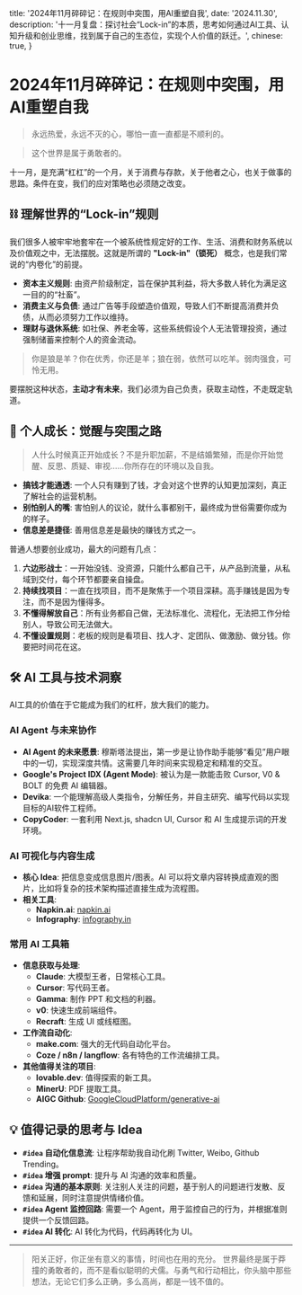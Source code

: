 
  title: '2024年11月碎碎记：在规则中突围，用AI重塑自我',
  date: '2024.11.30',
  description: '十一月复盘：探讨社会“Lock-in”的本质，思考如何通过AI工具、认知升级和创业思维，找到属于自己的生态位，实现个人价值的跃迁。',
  chinese: true,
}

# 2024年11月碎碎记：在规则中突围，用AI重塑自我

> 永远热爱，永远不灭的心，哪怕一直一直都是不顺利的。

> 这个世界是属于勇敢者的。

十一月，是充满“杠杠”的一个月，关于消费与存款，关于他者之心，也关于做事的思路。条件在变，我们的应对策略也必须随之改变。

## ⛓️ 理解世界的“Lock-in”规则

我们很多人被牢牢地套牢在一个被系统性规定好的工作、生活、消费和财务系统以及价值观之中，无法摆脱。这就是所谓的 **"Lock-in"（锁死）** 概念，也是我们常说的“内卷化”的前提。

- **资本主义规则**: 由资产阶级制定，旨在保护其利益，将大多数人转化为满足这一目的的“社畜”。
- **消费主义与负债**: 通过广告等手段塑造价值观，导致人们不断提高消费并负债，从而必须努力工作以维持。
- **理财与退休系统**: 如社保、养老金等，这些系统假设个人无法管理投资，通过强制储蓄来控制个人的资金流动。

> 你是狼是羊？你在优秀，你还是羊；狼在弱，依然可以吃羊。弱肉强食，可怜无用。

要摆脱这种状态，**主动才有未来**，我们必须为自己负责，获取主动性，不走既定轨道。

## 🚀 个人成长：觉醒与突围之路

> 人什么时候真正开始成长？不是升职加薪，不是结婚繁殖，而是你开始觉醒、反思、质疑、审视……你所存在的环境以及自我。

- **搞钱才能通透**: 一个人只有赚到了钱，才会对这个世界的认知更加深刻，真正了解社会的运营机制。
- **别怕别人的嘴**: 害怕别人的议论，就什么事都别干，最终成为世俗需要你成为的样子。
- **信息差是捷径**: 善用信息差是最快的赚钱方式之一。

普通人想要创业成功，最大的问题有几点：
1.  **六边形战士**：一开始没钱、没资源，只能什么都自己干，从产品到流量，从私域到交付，每个环节都要亲自操盘。
2.  **持续找项目**：一直在找项目，而不是聚焦于一个项目深耕。高手赚钱是因为专注，而不是因为懂得多。
3.  **不懂得解放自己**：所有业务都自己做，无法标准化、流程化，无法把工作分给别人，导致公司无法做大。
4.  **不懂设置规则**：老板的规则是看项目、找人才、定团队、做激励、做分钱。你要把时间花在这。

## 🛠️ AI 工具与技术洞察

AI工具的价值在于它能成为我们的杠杆，放大我们的能力。

### AI Agent 与未来协作
- **AI Agent 的未来愿景**: 穆斯塔法提出，第一步是让协作助手能够“看见”用户眼中的一切，实现深度共情。这需要几年时间来实现稳定和精准的交互。
- **Google's Project IDX (Agent Mode)**: 被认为是一款能击败 Cursor, V0 & BOLT 的免费 AI 编辑器。
- **Devika**: 一个能理解高级人类指令，分解任务，并自主研究、编写代码以实现目标的AI软件工程师。
- **CopyCoder**: 一套利用 Next.js, shadcn UI, Cursor 和 AI 生成提示词的开发环境。

### AI 可视化与内容生成
- **核心 Idea**: 把信息变成信息图片/图表。AI 可以将文章内容转换成直观的图片，比如将复杂的技术架构描述直接生成为流程图。
- **相关工具**:
  - **Napkin.ai**: [napkin.ai](https://www.napkin.ai/)
  - **Infography**: [infography.in](https://infography.in/)

### 常用 AI 工具箱
- **信息获取与处理**:
  - **Claude**: 大模型王者，日常核心工具。
  - **Cursor**: 写代码王者。
  - **Gamma**: 制作 PPT 和文档的利器。
  - **v0**: 快速生成前端组件。
  - **Recraft**: 生成 UI 或线框图。
- **工作流自动化**:
  - **make.com**: 强大的无代码自动化平台。
  - **Coze / n8n / langflow**: 各有特色的工作流编排工具。
- **其他值得关注的项目**:
  - **lovable.dev**: 值得探索的新工具。
  - **MinerU**: PDF 提取工具。
  - **AIGC Github**: [GoogleCloudPlatform/generative-ai](https://github.com/GoogleCloudPlatform/generative-ai)

## 💡 值得记录的思考与 Idea

- **`#idea` 自动化信息流**: 让程序帮助我自动化刷 Twitter, Weibo, Github Trending。
- **`#idea` 增强 prompt**: 提升与 AI 沟通的效率和质量。
- **`#idea` 沟通的基本原则**: 关注别人关注的问题，基于别人的问题进行发散、反馈和延展，同时注意提供情绪价值。
- **`#idea` Agent 监控回路**: 需要一个 Agent，用于监控自己的行为，并根据准则提供一个反馈回路。
- **`#idea` AI 转化**: AI 转化为代码，代码再转化为 UI。

---

> 阳关正好，你正坐有意义的事情，时间也在用的充分。
> 世界最终是属于莽撞的勇敢者的，而不是看似聪明的犬儒。与勇气和行动相比，你头脑中那些想法，无论它们多么正确，多么高尚，都是一钱不值的。